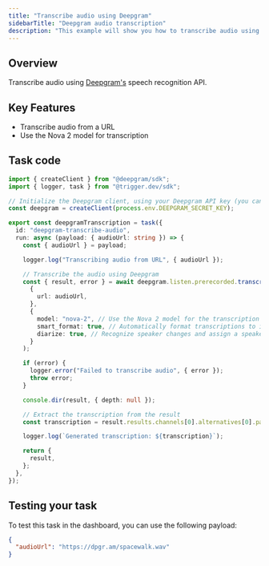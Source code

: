 ```yaml
---
title: "Transcribe audio using Deepgram"
sidebarTitle: "Deepgram audio transcription"
description: "This example will show you how to transcribe audio using Deepgram's speech recognition API with Trigger.dev."
---
```


## Overview

Transcribe audio using [Deepgram's](https://developers.deepgram.com/docs/introduction) speech recognition API.

## Key Features

- Transcribe audio from a URL
- Use the Nova 2 model for transcription

## Task code

```ts trigger/deepgramTranscription.ts
import { createClient } from "@deepgram/sdk";
import { logger, task } from "@trigger.dev/sdk";

// Initialize the Deepgram client, using your Deepgram API key (you can find this in your Deepgram account settings).
const deepgram = createClient(process.env.DEEPGRAM_SECRET_KEY);

export const deepgramTranscription = task({
  id: "deepgram-transcribe-audio",
  run: async (payload: { audioUrl: string }) => {
    const { audioUrl } = payload;

    logger.log("Transcribing audio from URL", { audioUrl });

    // Transcribe the audio using Deepgram
    const { result, error } = await deepgram.listen.prerecorded.transcribeUrl(
      {
        url: audioUrl,
      },
      {
        model: "nova-2", // Use the Nova 2 model for the transcription
        smart_format: true, // Automatically format transcriptions to improve readability
        diarize: true, // Recognize speaker changes and assign a speaker to each word in the transcript
      }
    );

    if (error) {
      logger.error("Failed to transcribe audio", { error });
      throw error;
    }

    console.dir(result, { depth: null });

    // Extract the transcription from the result
    const transcription = result.results.channels[0].alternatives[0].paragraphs?.transcript;

    logger.log(`Generated transcription: ${transcription}`);

    return {
      result,
    };
  },
});
```

## Testing your task

To test this task in the dashboard, you can use the following payload:

```json
{
  "audioUrl": "https://dpgr.am/spacewalk.wav"
}
```
